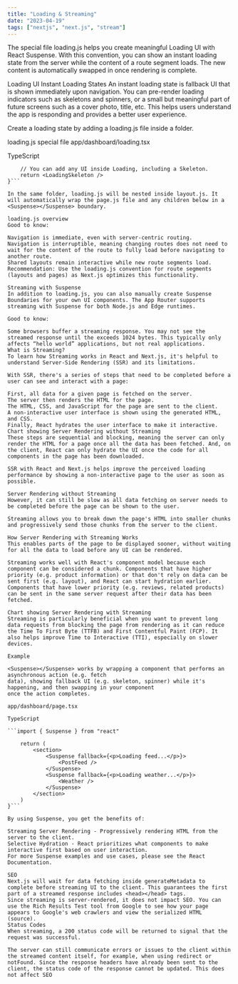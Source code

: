 ---
title: "Loading & Streaming"
date: "2023-04-19"
tags: ["nextjs", "next.js", "stream"]
---

The special file loading.js helps you create meaningful Loading UI with React Suspense. With this convention, you can show an instant loading state from the server while the content of a route segment loads. The new content is automatically swapped in once rendering is complete.

Loading UI
Instant Loading States
An instant loading state is fallback UI that is shown immediately upon navigation. You can pre-render loading indicators such as skeletons and spinners, or a small but meaningful part of future screens such as a cover photo, title, etc. This helps users understand the app is responding and provides a better user experience.

Create a loading state by adding a loading.js file inside a folder.

loading.js special file
app/dashboard/loading.tsx

TypeScript

```export default function Loading() {
    // You can add any UI inside Loading, including a Skeleton.
    return <LoadingSkeleton />
}```

In the same folder, loading.js will be nested inside layout.js. It will automatically wrap the page.js file and any children below in a <Suspense></Suspense> boundary.

loading.js overview
Good to know:

Navigation is immediate, even with server-centric routing.
Navigation is interruptible, meaning changing routes does not need to wait for the content of the route to fully load before navigating to another route.
Shared layouts remain interactive while new route segments load.
Recommendation: Use the loading.js convention for route segments (layouts and pages) as Next.js optimizes this functionality.

Streaming with Suspense
In addition to loading.js, you can also manually create Suspense Boundaries for your own UI components. The App Router supports streaming with Suspense for both Node.js and Edge runtimes.

Good to know:

Some browsers buffer a streaming response. You may not see the streamed response until the exceeds 1024 bytes. This typically only affects “hello world” applications, but not real applications.
What is Streaming?
To learn how Streaming works in React and Next.js, it's helpful to understand Server-Side Rendering (SSR) and its limitations.

With SSR, there's a series of steps that need to be completed before a user can see and interact with a page:

First, all data for a given page is fetched on the server.
The server then renders the HTML for the page.
The HTML, CSS, and JavaScript for the page are sent to the client.
A non-interactive user interface is shown using the generated HTML, and CSS.
Finally, React hydrates the user interface to make it interactive.
Chart showing Server Rendering without Streaming
These steps are sequential and blocking, meaning the server can only render the HTML for a page once all the data has been fetched. And, on the client, React can only hydrate the UI once the code for all components in the page has been downloaded.

SSR with React and Next.js helps improve the perceived loading performance by showing a non-interactive page to the user as soon as possible.

Server Rendering without Streaming
However, it can still be slow as all data fetching on server needs to be completed before the page can be shown to the user.

Streaming allows you to break down the page's HTML into smaller chunks and progressively send those chunks from the server to the client.

How Server Rendering with Streaming Works
This enables parts of the page to be displayed sooner, without waiting for all the data to load before any UI can be rendered.

Streaming works well with React's component model because each component can be considered a chunk. Components that have higher priority (e.g. product information) or that don't rely on data can be sent first (e.g. layout), and React can start hydration earlier. Components that have lower priority (e.g. reviews, related products) can be sent in the same server request after their data has been fetched.

Chart showing Server Rendering with Streaming
Streaming is particularly beneficial when you want to prevent long data requests from blocking the page from rendering as it can reduce the Time To First Byte (TTFB) and First Contentful Paint (FCP). It also helps improve Time to Interactive (TTI), especially on slower devices.

Example

<Suspense></Suspense> works by wrapping a component that performs an asynchronous action (e.g. fetch
data), showing fallback UI (e.g. skeleton, spinner) while it's happening, and then swapping in your component
once the action completes.

app/dashboard/page.tsx

TypeScript

```import { Suspense } from "react"

    return (
        <section>
            <Suspense fallback={<p>Loading feed...</p>}>
                <PostFeed />
            </Suspense>
            <Suspense fallback={<p>Loading weather...</p>}>
                <Weather />
            </Suspense>
        </section>
    )
}```

By using Suspense, you get the benefits of:

Streaming Server Rendering - Progressively rendering HTML from the server to the client.
Selective Hydration - React prioritizes what components to make interactive first based on user interaction.
For more Suspense examples and use cases, please see the React Documentation.

SEO
Next.js will wait for data fetching inside generateMetadata to complete before streaming UI to the client. This guarantees the first part of a streamed response includes <head></head> tags.
Since streaming is server-rendered, it does not impact SEO. You can use the Rich Results Test tool from Google to see how your page appears to Google's web crawlers and view the serialized HTML (source).
Status Codes
When streaming, a 200 status code will be returned to signal that the request was successful.

The server can still communicate errors or issues to the client within the streamed content itself, for example, when using redirect or notFound. Since the response headers have already been sent to the client, the status code of the response cannot be updated. This does not affect SEO

